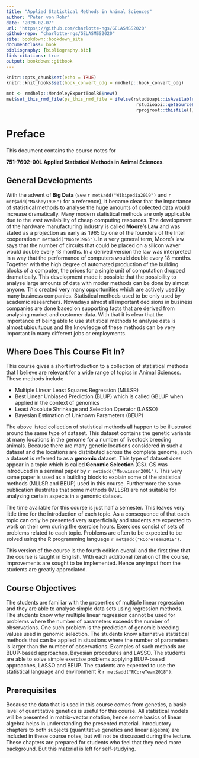 ```yaml
---
title: "Applied Statistical Methods in Animal Sciences"
author: "Peter von Rohr"
date: "2020-02-07"
url: 'https\://github.com/charlotte-ngs/GELASMSS2020'
github-repo: "charlotte-ngs/GELASMSS2020"
site: bookdown::bookdown_site
documentclass: book
bibliography: [bibliography.bib]
link-citations: true
output: bookdown::gitbook
---
```


```r
knitr::opts_chunk$set(echo = TRUE)
knitr::knit_hooks$set(hook_convert_odg = rmdhelp::hook_convert_odg)
```

```r
met <- rmdhelp::MendeleyExportToolR6$new()
met$set_this_rmd_file(ps_this_rmd_file = ifelse(rstudioapi::isAvailable(), 
                                                 rstudioapi::getSourceEditorContext()$path, 
                                                 rprojroot::thisfile()))
```


# Preface {-}
This document contains the course notes for 

__751-7602-00L Applied Statistical Methods in Animal Sciences__. 


## General Developments {-}
With the advent of **Big Data** (see `r met$add("Wikipedia2019")` and `r met$add("Mashey1998")` for a reference), it became clear that the importance of statistical methods to analyse the huge amounts of collected data would increase dramatically. Many modern statistical methods are only applicable due to the vast availability of cheap computing resources. The development of the hardware manufacturing industry is called **Moore's Law** and was stated as a projection as early as 1965 by one of the founders of the Intel cooperation `r met$add("Moore1965")`. In a very general term, Moore's law says that the number of circuits that could be placed on a silicon waver would double every 18 months. In a derived version the law was interpreted in a way that the performance of computers would double every 18 months. Together with the high degree of automated production of the building blocks of a computer, the prices for a single unit of computation dropped dramatically. This development made it possible that the possibility to analyse large amounts of data with moder methods can be done by almost anyone. This created very many opportunities which are actively used by many business companies. Statistical methods used to be only used by academic researchers. Nowadays almost all important decisions in business companies are done based on supporting facts that are derived from analysing market and customer data. With that it is clear that the importance of being able to use statistical methods to analyse data is almost ubiquituous and the knowledge of these methods can be very important in many different jobs or employments.


## Where Does This Course Fit In? {-}
This course gives a short introduction to a collection of statistical methods that I believe are relevant for a wide range of topics in Animal Sciences. These methods include 

* Multiple Linear Least Squares Regression (MLLSR)
* Best Linear Unbiased Prediction (BLUP) which is called GBLUP when applied in the context of genomics
* Least Absolute Shrinkage and Selection Operator (LASSO)
* Bayesian Estimation of Unknown Parameters (BEUP)

The above listed collection of statistical methods all happen to be illustrated around the same type of dataset. This dataset contains the genetic variants at many locations in the genome for a number of livestock breeding animals. Because there are many genetic locations considered in such a dataset and the locations are distributed across the complete genome, such a dataset is referred to as a **genomic** dataset. This type of dataset does appear in a topic which is called __Genomic Selection__ (GS). GS was introduced in a seminal paper by `r met$add("Meuwissen2001")`. This very same paper is used as a building block to explain some of the statistical methods (MLLSR and BEUP) used in this course. Furthermore the same publication illustrates that some methods (MLLSR) are not suitable for analysing certain aspects in a genomic dataset. 

The time available for this course is just half a semester. This leaves very little time for the introduction of each topic. As a consequence of that each topic can only be presented very superficially and students are expected to work on their own during the exercise hours. Exercises consist of sets of problems related to each topic. Problems are often to be expected to be solved using the R programming language `r met$add("RCoreTeam2018")`. 

This version of the course is the fourth edition overall and the first time that the course is taught in English. With each additional iteration of the course, improvements are sought to be implemented. Hence any input from the students are greatly appreciated.


## Course Objectives {-}
The students are familiar with the properties of multiple linear regression and they are able to analyse simple data sets using regression methods. The students know why multiple linear regression cannot be used for problems where the number of parameters exceeds the number of observations. One such problem is the prediction of genomic breeding values used in genomic selection. The students know alternative statistical methods that can be applied in situations where the number of parameters is larger than the number of observations. Examples of such methods are BLUP-based approaches, Bayesian procedures and LASSO. The students are able to solve simple exercise problems applying BLUP-based approaches, LASSO and BEUP. The students are expected to use the statistical language and environment R `r met$add("RCoreTeam2018")`.


## Prerequisites {-}
Because the data that is used in this course comes from genetics, a basic level of quantitative genetics is useful for this course. All statistical models will be presented in matrix-vector notation, hence some basics of linear algebra helps in understanding the presented material. Introductory chapters to both subjects (quantitative genetics and linear algebra) are included in these course notes, but will not be discussed during the lecture. These chapters are prepared for students who feel that they need more background. But this material is left for self-studying. 





